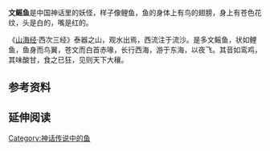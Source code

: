 '''文鳐鱼'''是中国神话里的妖怪，样子像鲤鱼，鱼的身体上有鸟的翅膀，身上有苍色花纹，头是白的，嘴是红的。

《[[山海经|山海经]]·西次三经》泰器之山，观水出焉，西流注于流沙。是多文鳐鱼，状如鲤鱼，鱼身而鸟翼，苍文而白首赤喙，长行西海，游于东海，以夜飞。其音如鸾鸡，其味酸甘，食之已狂，见则天下大穰。

== 参考资料 ==
{{reflist}}

== 延伸阅读 ==
{{Wikisource further reading}}

[[Category:神话传说中的鱼|Category:神话传说中的鱼]]